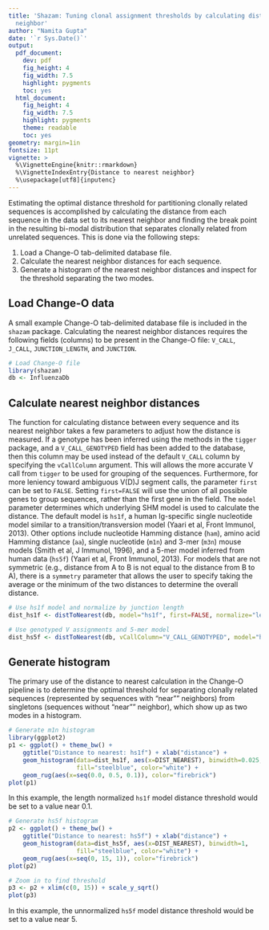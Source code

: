 ```yaml
---
title: 'Shazam: Tuning clonal assignment thresholds by calculating distance to nearest
  neighbor'
author: "Namita Gupta"
date: '`r Sys.Date()`'
output:
  pdf_document:
    dev: pdf
    fig_height: 4
    fig_width: 7.5
    highlight: pygments
    toc: yes
  html_document:
    fig_height: 4
    fig_width: 7.5
    highlight: pygments
    theme: readable
    toc: yes
geometry: margin=1in
fontsize: 11pt
vignette: >
  %\VignetteEngine{knitr::rmarkdown} 
  %\VignetteIndexEntry{Distance to nearest neighbor} 
  %\usepackage[utf8]{inputenc}
---
```


Estimating the optimal distance threshold for partitioning clonally related 
sequences is accomplished by calculating the distance from each sequence in the 
data set to its nearest neighbor and finding the break point in the resulting 
bi-modal distribution that separates clonally related from unrelated sequences. 
This is done via the following steps:

1. Load a Change-O tab-delimited database file.
2. Calculate the nearest neighbor distances for each sequence.
3. Generate a histogram of the nearest neighbor distances and inspect for the 
   threshold separating the two modes.

Load Change-O data
--------------------------------------------------------------------------------
A small example Change-O tab-delimited database file is included in the `shazam` 
package. Calculating the nearest neighbor distances requires the following 
fields (columns) to be present in the Change-O file: `V_CALL`, `J_CALL`, 
`JUNCTION_LENGTH`, and `JUNCTION`.

```r
# Load Change-O file
library(shazam)
db <- InfluenzaDb
```

Calculate nearest neighbor distances
--------------------------------------------------------------------------------
The function for calculating distance between every sequence and its nearest
neighbor takes a few parameters to adjust how the distance is measured. If a 
genotype has been inferred using the methods in the `tigger` package, and a 
`V_CALL_GENOTYPED` field has been added to the database, then this column may be 
used instead of the default `V_CALL` column by specifying the `vCallColumn` 
argument. This will allows the more accurate V call from `tigger` to be used for 
grouping of the sequences. Furthermore, for more leniency toward ambiguous 
V(D)J segment calls, the parameter `first` can be set to `FALSE`. Setting 
`first=FALSE` will use the union of all possible genes to group sequences, rather 
than the first gene in the field. The `model` parameter determines which 
underlying SHM model is used to calculate the distance. The default model is 
`hs1f`, a human Ig-specific single nucleotide model similar to a 
transition/transversion model (Yaari et al, Front Immunol, 2013). Other options 
include nucleotide Hamming distance (`ham`), amino acid Hamming distance (`aa`), 
single nucleotide (`m1n`) and 3-mer (`m3n`) mouse models (Smith et al, J Immunol, 1996), 
and a 5-mer model inferred from human data (`hs5f`) (Yaari et al, Front Immunol, 2013).
For models that are not symmetric (e.g., distance from A to B is not equal to the
distance from B to A), there is a `symmetry` parameter that allows the user to 
specify taking the average or the minimum of the two distances to determine the
overall distance.

```r
# Use hs1f model and normalize by junction length
dist_hs1f <- distToNearest(db, model="hs1f", first=FALSE, normalize="length", nproc=1)

# Use genotyped V assignments and 5-mer model
dist_hs5f <- distToNearest(db, vCallColumn="V_CALL_GENOTYPED", model="hs5f", first=FALSE, normalize="none", nproc=1)
```

Generate histogram
--------------------------------------------------------------------------------
The primary use of the distance to nearest calculation in the Change-O pipeline 
is to determine the optimal threshold for separating clonally related sequences 
(represented by sequences with "near"" neighbors) from singletons (sequences 
without "near"" neighbor), which show up as two modes in a histogram.

```r
# Generate m1n histogram
library(ggplot2)
p1 <- ggplot() + theme_bw() + 
    ggtitle("Distance to nearest: hs1f") + xlab("distance") +
    geom_histogram(data=dist_hs1f, aes(x=DIST_NEAREST), binwidth=0.025, 
                   fill="steelblue", color="white") +
    geom_rug(aes(x=seq(0.0, 0.5, 0.1)), color="firebrick")
plot(p1)
```

In this example, the length normalized `hs1f` model distance threshold would be 
set to a value near 0.1.

```r
# Generate hs5f histogram
p2 <- ggplot() + theme_bw() + 
    ggtitle("Distance to nearest: hs5f") + xlab("distance") +
    geom_histogram(data=dist_hs5f, aes(x=DIST_NEAREST), binwidth=1, 
                   fill="steelblue", color="white") +
    geom_rug(aes(x=seq(0, 15, 1)), color="firebrick")
plot(p2)

# Zoom in to find threshold
p3 <- p2 + xlim(c(0, 15)) + scale_y_sqrt()
plot(p3)
```

In this example, the unnormalized `hs5f` model distance threshold would be 
set to a value near 5.
